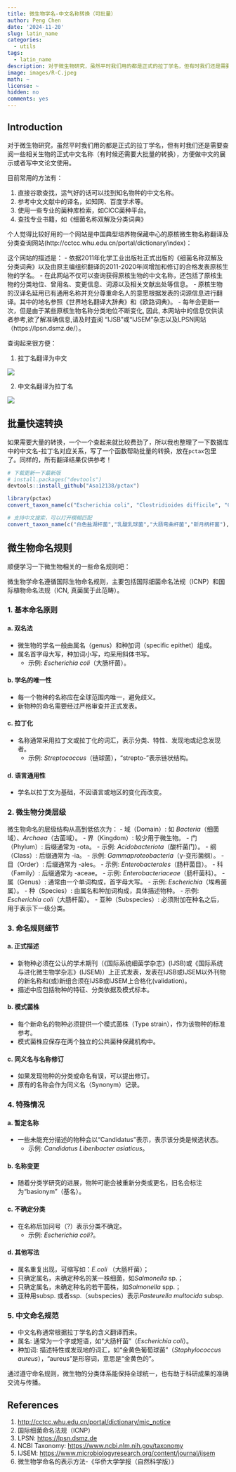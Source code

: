 ```yaml
---
title: 微生物学名-中文名称转换（可批量）
author: Peng Chen
date: '2024-11-20'
slug: latin_name
categories:
  - utils
tags:
  - latin_name
description: 对于微生物研究，虽然平时我们用的都是正式的拉丁学名，但有时我们还是需要查阅一些相关生物的正式中文名称（有时候还需要大批量的转换），方便做中文的展示或者写中文论文使用。
image: images/R-C.jpeg
math: ~
license: ~
hidden: no
comments: yes
---
```


## Introduction

对于微生物研究，虽然平时我们用的都是正式的拉丁学名，但有时我们还是需要查阅一些相关生物的正式中文名称（有时候还需要大批量的转换），方便做中文的展示或者写中文论文使用。

目前常用的方法有：

1. 直接谷歌查找，运气好的话可以找到知名物种的中文名称。
2. 参考中文文献中的译名，如知网、百度学术等。
3. 使用一些专业的菌种库检索，如CICC菌种平台。
4. 查找专业书籍，如《细菌名称双解及分类词典》

个人觉得比较好用的一个网站是中国典型培养物保藏中心的原核微生物名称翻译及分类查询网站(http://cctcc.whu.edu.cn/portal/dictionary/index)：

这个网站的描述是：
- 依据2011年化学工业出版社正式出版的《细菌名称双解及分类词典》以及由原主编组织翻译的2011-2020年间增加和修订的合格发表原核生物的学名。
- 在此网站不仅可以查询获得原核生物的中文名称，还包括了原核生物的分类地位、曾用名、变更信息、词源以及相关文献出处等信息。
- 原核生物的汉译名延用已有通用名称并充分尊重命名人的意愿根据发表的词源信息进行翻译。其中的地名参照《世界地名翻译大辞典》和《欧路词典》。
- 每年会更新一次，但是由于某些原核生物名称分类地位不断变化, 因此, 本网站中的信息仅供读者参考,欲了解准确信息,请及时査阅 “IJSB”或“IJSEM”杂志以及LPSN网站（https://lpsn.dsmz.de/）。

查询起来很方便：

1. 拉丁名翻译为中文

![](images/640.gif)

2. 中文名翻译为拉丁名

![](images/641.gif)


## 批量快速转换

如果需要大量的转换，一个一个查起来就比较费劲了，所以我也整理了一下数据库中的中文名-拉丁名对应关系，写了一个函数帮助批量的转换，放在`pctax`包里了。同样的，所有翻译结果仅供参考！

```r
# 下载更新一下最新版
# install.packages("devtools")
devtools::install_github("Asa12138/pctax")
```

```r
library(pctax)
convert_taxon_name(c("Escherichia coli", "Clostridioides difficile", "Chryseobacterium ureilyticum", "Mycolicibacterium hippocampi"))

# 支持中文搜索，可以打开模糊匹配
convert_taxon_name(c("白色盐湖杆菌","乳酸乳球菌","大肠弯曲杆菌","新月柄杆菌"),mode = "chinese_to_latin",fuzzy = TRUE)
```

## 微生物命名规则

顺便学习一下微生物相关的一些命名规则吧：

微生物学命名遵循国际生物命名规则，主要包括国际细菌命名法规（ICNP）和国际植物命名法规（ICN, 真菌属于此范畴）。

### 1. 基本命名原则
#### a. 双名法
- 微生物的学名一般由属名（genus）和种加词（specific epithet）组成。
- 属名首字母大写，种加词小写，均采用斜体书写。
  - 示例: *Escherichia coli*（大肠杆菌）。

#### b. 学名的唯一性
- 每一个物种的名称应在全球范围内唯一，避免歧义。
- 新物种的命名需要经过严格审查并正式发表。

#### c. 拉丁化
- 名称通常采用拉丁文或拉丁化的词汇，表示分类、特性、发现地或纪念发现者。
  - 示例: *Streptococcus*（链球菌），“strepto-”表示链状结构。

#### d. 语言通用性
- 学名以拉丁文为基础，不因语言或地区的变化而改变。

### 2. 微生物分类层级
微生物命名的层级结构从高到低依次为：
- 域（Domain）: 如 *Bacteria*（细菌域）、*Archaea*（古菌域）。
- 界（Kingdom）: 较少用于微生物。
- 门（Phylum）: 后缀通常为 -ota。
  - 示例: *Acidobacteriota*（酸杆菌门）。
- 纲（Class）: 后缀通常为 -ia。
  - 示例: *Gammaproteobacteria*（γ-变形菌纲）。
- 目（Order）: 后缀通常为 -ales。
  - 示例: *Enterobacterales*（肠杆菌目）。
- 科（Family）: 后缀通常为 -aceae。
  - 示例: *Enterobacteriaceae*（肠杆菌科）。
- 属（Genus）: 通常由一个单词构成，首字母大写。
  - 示例: *Escherichia*（埃希菌属）。
- 种（Species）: 由属名和种加词构成，具体描述物种。
  - 示例: *Escherichia coli*（大肠杆菌）。
- 亚种（Subspecies）: 必须附加在种名之后，用于表示下一级分类。

### 3. 命名规则细节
#### a. 正式描述
- 新物种必须在公认的学术期刊（《国际系统细菌学杂志》(IJSB)或《国际系统与进化微生物学杂志》(IJSEM)）上正式发表，发表在IJSB或IJSEM以外刊物的新名称和(或)新组合须在IJSB或IJSEM上合格化(validation)。
- 描述中应包括物种的特征、分类依据及模式标本。

#### b. 模式菌株
- 每个新命名的物种必须提供一个模式菌株（Type strain），作为该物种的标准参考。
- 模式菌株应保存在两个独立的公共菌种保藏机构中。

#### c. 同义名与名称修订
- 如果发现物种的分类或命名有误，可以提出修订。
- 原有的名称会作为同义名（Synonym）记录。

### 4. 特殊情况
#### a. 暂定名称
- 一些未能充分描述的物种会以“Candidatus”表示，表示该分类是候选状态。
  - 示例: *Candidatus Liberibacter asiaticus*。

#### b. 名称变更
- 随着分类学研究的进展，物种可能会被重新分类或更名，旧名会标注为“basionym”（基名）。

#### c. 不确定分类
- 在名称后加问号（?）表示分类不确定。
  - 示例: *Escherichia coli?*。
 
#### d. 其他写法
- 属名重复出现，可缩写如：*E.coli* （大肠杆菌）；
- 只确定属名，未确定种名的某一株细菌，如*Salmonella* sp.；
- 只确定属名，未确定种名的若干菌株，如*Salmonella* spp.；
- 亚种用subsp. 或者ssp.（subspecies）表示*Pasteurella multocida* subsp.

### 5. 中文命名规范
- 中文名称通常根据拉丁学名的含义翻译而来。
- 属名: 通常为一个字或短语，如“大肠杆菌”（*Escherichia coli*）。
- 种加词: 描述特性或发现地的词汇，如“金黄色葡萄球菌”（*Staphylococcus aureus*），“aureus”是形容词，意思是“金黄色的”。

通过遵守命名规则，微生物的分类体系能保持全球统一，也有助于科研成果的准确交流与传播。

## References

1. <http://cctcc.whu.edu.cn/portal/dictionary/mic_notice>
2. 国际细菌命名法规（ICNP）
3. LPSN: [https://lpsn.dsmz.de](https://lpsn.dsmz.de)
4. NCBI Taxonomy: [https://www.ncbi.nlm.nih.gov/taxonomy](https://www.ncbi.nlm.nih.gov/taxonomy)
5. IJSEM: [https://www.microbiologyresearch.org/content/journal/ijsem](https://www.microbiologyresearch.org/content/journal/ijsem)
6. 微生物学命名的表示方法-《华侨大学学报（自然科学版）》